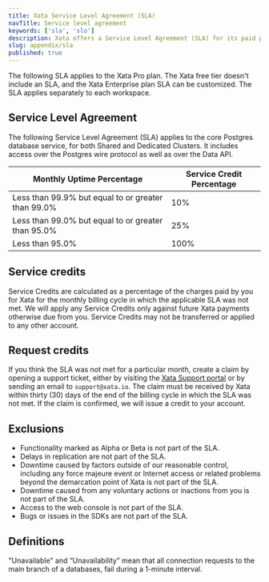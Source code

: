 ```yaml
---
title: Xata Service Level Agreement (SLA)
navTitle: Service level agreement
keywords: ['sla', 'slo']
description: Xata offers a Service Level Agreement (SLA) for its paid plans.
slug: appendix/sla
published: true
---
```


The following SLA applies to the Xata Pro plan. The Xata free tier doesn't include an SLA, and the Xata Enterprise plan SLA can be customized. The SLA applies separately to each workspace.

## Service Level Agreement

The following Service Level Agreement (SLA) applies to the core Postgres database service, for both Shared and Dedicated Clusters. It includes access over the Postgres wire protocol as well as over the Data API.

| Monthly Uptime Percentage                          | Service Credit Percentage |
| -------------------------------------------------- | ------------------------- |
| Less than 99.9% but equal to or greater than 99.0% | 10%                       |
| Less than 99.0% but equal to or greater than 95.0% | 25%                       |
| Less than 95.0%                                    | 100%                      |

## Service credits

Service Credits are calculated as a percentage of the charges paid by you for Xata for the monthly billing cycle in which the applicable SLA was not met. We will apply any Service Credits only against future Xata payments otherwise due from you. Service Credits may not be transferred or applied to any other account.

## Request credits

If you think the SLA was not met for a particular month, create a claim by opening a support ticket, either by visiting the [Xata Support portal](https://support.xata.io/hc/en-us) or by sending an email to `support@xata.io`. The claim must be received by Xata within thirty (30) days of the end of the billing cycle in which the SLA was not met. If the claim is confirmed, we will issue a credit to your account.

## Exclusions

- Functionality marked as Alpha or Beta is not part of the SLA.
- Delays in replication are not part of the SLA.
- Downtime caused by factors outside of our reasonable control, including any force majeure event or Internet access or related problems beyond the demarcation point of Xata is not part of the SLA.
- Downtime caused from any voluntary actions or inactions from you is not part of the SLA.
- Access to the web console is not part of the SLA.
- Bugs or issues in the SDKs are not part of the SLA.

## Definitions

"Unavailable" and “Unavailability” mean that all connection requests to the main branch of a databases, fail during a 1-minute interval.
